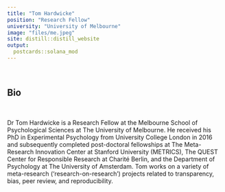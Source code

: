 ```yaml
---
title: "Tom Hardwicke"
position: "Research Fellow"
university: "University of Melbourne"
image: "files/me.jpeg"
site: distill::distill_website
output:
  postcards::solana_mod
---
```

<br>

## Bio

<br>

Dr Tom Hardwicke is a Research Fellow at the Melbourne School of Psychological Sciences at The University of Melbourne. He received his PhD in Experimental Psychology from University College London in 2016 and subsequently completed post-doctoral fellowships at The Meta-Research Innovation Center at Stanford University (METRICS), The QUEST Center for Responsible Research at Charité Berlin, and the Department of Psychology at The University of Amsterdam. Tom works on a variety of meta-research (‘research-on-research’) projects related to transparency, bias, peer review, and reproducibility.